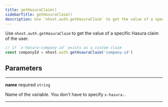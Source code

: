 ```yaml
---
title: getHasuraClaim()
sidebarTitle: getHasuraClaim()
description: Use `nhost.auth.getHasuraClaim` to get the value of a specific Hasura claim of the user.
---
```


Use `nhost.auth.getHasuraClaim` to get the value of a specific Hasura claim of the user.

```ts
// if `x-hasura-company-id` exists as a custom claim
const companyId = nhost.auth.getHsauraClaim('company-id')
```

## Parameters

---

**<span className="parameter-name">name</span>** <span className="optional-status">required</span> <code>string</code>

Name of the variable. You don't have to specify `x-hasura-`.

---
